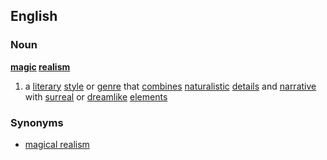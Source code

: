 ==English==
===Noun===
{{wikipedia}}
'''[[magic]] [[realism]]'''
# a [[literary]] [[style]] or [[genre]] that [[combine]]s [[naturalistic]] [[detail]]s and [[narrative]] with [[surreal]] or [[dream]]like [[element]]s
===Synonyms===
*[[magical realism]]